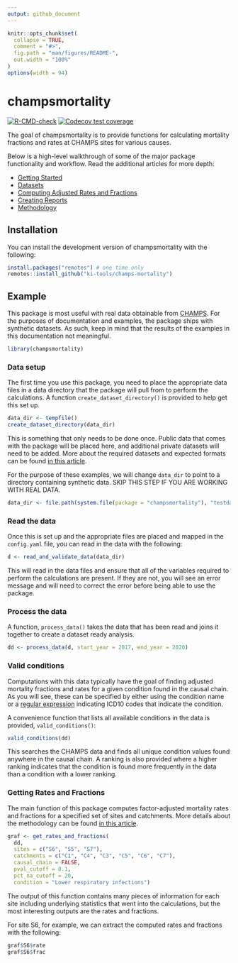```yaml
---
output: github_document
---
```


<!-- README.md is generated from README.Rmd. Please edit that file -->

<!-- devtools::build_readme() -->

```r
knitr::opts_chunk$set(
  collapse = TRUE,
  comment = "#>",
  fig.path = "man/figures/README-",
  out.width = "100%"
)
options(width = 94)
```

# champsmortality

<!-- badges: start -->
[![R-CMD-check](https://github.com/ki-tools/champs-mortality/actions/workflows/R-CMD-check.yaml/badge.svg)](https://github.com/ki-tools/champs-mortality/actions/workflows/R-CMD-check.yaml)
[![Codecov test coverage](https://codecov.io/gh/ki-tools/champs-mortality/branch/main/graph/badge.svg)](https://app.codecov.io/gh/ki-tools/champs-mortality?branch=main)
<!-- badges: end -->

The goal of champsmortality is to provide functions for calculating mortality fractions and rates at CHAMPS sites for various causes.

Below is a high-level walkthrough of some of the major package functionality and workflow. Read the additional articles for more depth:

- [Getting Started](https://ki-tools.github.io/champs-mortality/articles/getting-started.html)
- [Datasets](https://ki-tools.github.io/champs-mortality/articles/datasets.html)
- [Computing Adjusted Rates and Fractions](https://ki-tools.github.io/champs-mortality/articles/analysis.html)
- [Creating Reports](https://ki-tools.github.io/champs-mortality/articles/reports.html)
- [Methodology](https://ki-tools.github.io/champs-mortality/articles/methodology.html)

## Installation

You can install the development version of champsmortality with the following:

``` r
install.packages("remotes") # one time only
remotes::install_github("ki-tools/champs-mortality")
```

## Example

This package is most useful with real data obtainable from [CHAMPS](https://champshealth.org/data/). For the purposes of documentation and examples, the package ships with synthetic datasets. As such, keep in mind that the results of the examples in this documentation not meaningful.

```r
library(champsmortality)
```

### Data setup

The first time you use this package, you need to place the appropriate data files in a data directory that the package will pull from to perform the calculations. A function `create_dataset_directory()` is provided to help get this set up.

```r
data_dir <- tempfile()
create_dataset_directory(data_dir)
```

This is something that only needs to be done once. Public data that comes with the package will be placed here, and additional private datasets will need to be added. More about the required datasets and expected formats can be found [in this article](articles/datasets.html).

For the purpose of these examples, we will change `data_dir` to point to a directory containing synthetic data. SKIP THIS STEP IF YOU ARE WORKING WITH REAL DATA.

```r
data_dir <- file.path(system.file(package = "champsmortality"), "testdata")
```

### Read the data

Once this is set up and the appropriate files are placed and mapped in the `config.yaml` file, you can read in the data with the following:

```r
d <- read_and_validate_data(data_dir)
```

This will read in the data files and ensure that all of the variables required to perform the calculations are present. If they are not, you will see an error message and will need to correct the error before being able to use the package.

### Process the data

A function, `process_data()` takes the data that has been read and joins it together to create a dataset ready analysis.
```r
dd <- process_data(d, start_year = 2017, end_year = 2020)
```

### Valid conditions

Computations with this data typically have the goal of finding adjusted mortality fractions and rates for a given condition found in the causal chain. As you will see, these can be specified by either using the condition name or a [regular expression](https://www.sitepoint.com/learn-regex/) indicating ICD10 codes that indicate the condition.

A convenience function that lists all available conditions in the data is provided, `valid_conditions()`:

```r
valid_conditions(dd)
```

This searches the CHAMPS data and finds all unique condition values found anywhere in the causal chain. A ranking is also provided where a higher ranking indicates that the condition is found more frequently in the data than a condition with a lower ranking.

### Getting Rates and Fractions

The main function of this package computes factor-adjusted mortality rates and fractions for a specified set of sites and catchments. More details about the methodology can be found [in this article](articles/methodology.html).

```r
graf <- get_rates_and_fractions(
  dd,
  sites = c("S6", "S5", "S7"),
  catchments = c("C1", "C4", "C3", "C5", "C6", "C7"),
  causal_chain = FALSE,
  pval_cutoff = 0.1,
  pct_na_cutoff = 20,
  condition = "Lower respiratory infections")
```

The output of this function contains many pieces of information for each site including underlying statistics that went into the calculations, but the most interesting outputs are the rates and fractions.

For site S6, for example, we can extract the computed rates and fractions with the following:

```r
graf$S6$rate
graf$S6$frac
```
